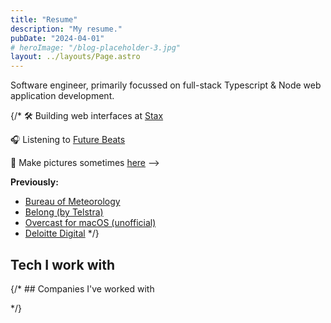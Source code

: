 ```yaml
---
title: "Resume"
description: "My resume."
pubDate: "2024-04-01"
# heroImage: "/blog-placeholder-3.jpg"
layout: ../layouts/Page.astro
---
```



Software engineer, primarily focussed on full-stack Typescript & Node web application development.

{/* 🛠 Building web interfaces at [Stax](https://stax.io)

🎧 Listening to [Future Beats](https://futurebeats.fm)

📸 Make pictures sometimes [here](/photo) -->

**Previously:**

- [Bureau of Meteorology](https://weather.bom.gov.au/)
- [Belong (by Telstra)](https://www.belong.com.au/)
- [Overcast for macOS (unofficial)](https://github.com/nathanbirrell/overcast-macos)
- [Deloitte Digital](https://www.deloittedigital.com.au/) */}

## Tech I work with

<TechIWorkWith />

{/* ## Companies I've worked with

<CompaniesIWorkedWith /> */}